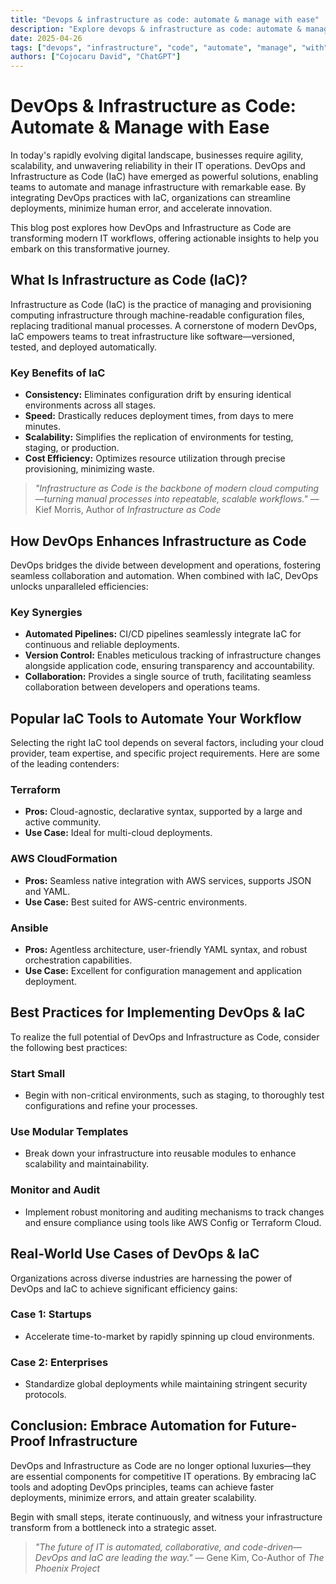 ```yaml
---
title: "Devops & infrastructure as code: automate & manage with ease"
description: "Explore devops & infrastructure as code: automate & manage with ease in this detailed guide, offering insights, strategies, and practical tips to enhance your understanding and application of the topic."
date: 2025-04-26
tags: ["devops", "infrastructure", "code", "automate", "manage", "with", "ease"]
authors: ["Cojocaru David", "ChatGPT"]
---
```


# DevOps & Infrastructure as Code: Automate & Manage with Ease

In today's rapidly evolving digital landscape, businesses require agility, scalability, and unwavering reliability in their IT operations. DevOps and Infrastructure as Code (IaC) have emerged as powerful solutions, enabling teams to automate and manage infrastructure with remarkable ease. By integrating DevOps practices with IaC, organizations can streamline deployments, minimize human error, and accelerate innovation.

This blog post explores how DevOps and Infrastructure as Code are transforming modern IT workflows, offering actionable insights to help you embark on this transformative journey.

## What Is Infrastructure as Code (IaC)?

Infrastructure as Code (IaC) is the practice of managing and provisioning computing infrastructure through machine-readable configuration files, replacing traditional manual processes. A cornerstone of modern DevOps, IaC empowers teams to treat infrastructure like software—versioned, tested, and deployed automatically.

### Key Benefits of IaC

*   **Consistency:** Eliminates configuration drift by ensuring identical environments across all stages.
*   **Speed:** Drastically reduces deployment times, from days to mere minutes.
*   **Scalability:** Simplifies the replication of environments for testing, staging, or production.
*   **Cost Efficiency:** Optimizes resource utilization through precise provisioning, minimizing waste.

> *"Infrastructure as Code is the backbone of modern cloud computing—turning manual processes into repeatable, scalable workflows."* — Kief Morris, Author of *Infrastructure as Code*

## How DevOps Enhances Infrastructure as Code

DevOps bridges the divide between development and operations, fostering seamless collaboration and automation. When combined with IaC, DevOps unlocks unparalleled efficiencies:

### Key Synergies

*   **Automated Pipelines:** CI/CD pipelines seamlessly integrate IaC for continuous and reliable deployments.
*   **Version Control:** Enables meticulous tracking of infrastructure changes alongside application code, ensuring transparency and accountability.
*   **Collaboration:** Provides a single source of truth, facilitating seamless collaboration between developers and operations teams.

## Popular IaC Tools to Automate Your Workflow

Selecting the right IaC tool depends on several factors, including your cloud provider, team expertise, and specific project requirements. Here are some of the leading contenders:

### Terraform

*   **Pros:** Cloud-agnostic, declarative syntax, supported by a large and active community.
*   **Use Case:** Ideal for multi-cloud deployments.

### AWS CloudFormation

*   **Pros:** Seamless native integration with AWS services, supports JSON and YAML.
*   **Use Case:** Best suited for AWS-centric environments.

### Ansible

*   **Pros:** Agentless architecture, user-friendly YAML syntax, and robust orchestration capabilities.
*   **Use Case:** Excellent for configuration management and application deployment.

## Best Practices for Implementing DevOps & IaC

To realize the full potential of DevOps and Infrastructure as Code, consider the following best practices:

### Start Small

*   Begin with non-critical environments, such as staging, to thoroughly test configurations and refine your processes.

### Use Modular Templates

*   Break down your infrastructure into reusable modules to enhance scalability and maintainability.

### Monitor and Audit

*   Implement robust monitoring and auditing mechanisms to track changes and ensure compliance using tools like AWS Config or Terraform Cloud.

## Real-World Use Cases of DevOps & IaC

Organizations across diverse industries are harnessing the power of DevOps and IaC to achieve significant efficiency gains:

### Case 1: Startups

*   Accelerate time-to-market by rapidly spinning up cloud environments.

### Case 2: Enterprises

*   Standardize global deployments while maintaining stringent security protocols.

## Conclusion: Embrace Automation for Future-Proof Infrastructure

DevOps and Infrastructure as Code are no longer optional luxuries—they are essential components for competitive IT operations. By embracing IaC tools and adopting DevOps principles, teams can achieve faster deployments, minimize errors, and attain greater scalability.

Begin with small steps, iterate continuously, and witness your infrastructure transform from a bottleneck into a strategic asset.

> *"The future of IT is automated, collaborative, and code-driven—DevOps and IaC are leading the way."* — Gene Kim, Co-Author of *The Phoenix Project*
